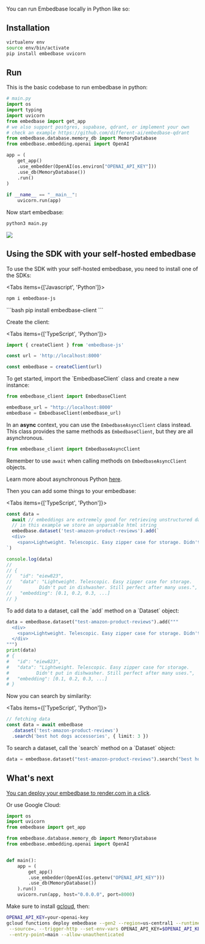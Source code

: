 
You can run Embedbase locally in Python like so:

## Installation

```bash copy
virtualenv env
source env/bin/activate
pip install embedbase uvicorn
```

## Run

This is the basic codebase to run embedbase in python:

```py filename="main.py" copy
# main.py
import os
import typing
import uvicorn
from embedbase import get_app
# we also support postgres, supabase, qdrant, or implement your own
# check an example https://github.com/different-ai/embedbase-qdrant
from embedbase.database.memory_db import MemoryDatabase 
from embedbase.embedding.openai import OpenAI

app = (
    get_app()
    .use_embedder(OpenAI(os.environ["OPENAI_API_KEY"]))
    .use_db(MemoryDatabase())
    .run()
)
 
if __name__ == "__main__":
    uvicorn.run(app)
```

Now start embedbase:

```bash
python3 main.py
```

<Image src="/embedbase-self-hosted-quick-tour.png" width={800} height={500} />

## Using the SDK with your self-hosted embedbase

To use the SDK with your self-hosted embedbase, you need to install one of the SDKs:

<Tabs items={['Javascript', 'Python']}>
  <Tab>
```bash
npm i embedbase-js
```
  </Tab>
  <Tab>
```bash
pip install embedbase-client
```
  </Tab>
</Tabs>

Create the client:


<Tabs items={['TypeScript', 'Python']}>
  <Tab>
```ts copy
import { createClient } from 'embedbase-js'

const url = 'http://localhost:8000'

const embedbase = createClient(url)
```
  </Tab>
    <Tab>
To get started, import the `EmbedbaseClient` class and create a new instance:

```python copy
from embedbase_client import EmbedbaseClient

embedbase_url = "http://localhost:8000"
embedbase = EmbedbaseClient(embedbase_url)
```

In an **async** context, you can use the `EmbedbaseAsyncClient` class instead.
This class provides the same methods as `EmbedbaseClient`, but they are all asynchronous.
```python copy
from embedbase_client import EmbedbaseAsyncClient
```

Remember to use `await` when calling methods on `EmbedbaseAsyncClient` objects.

Learn more about asynchronous Python [here](https://docs.python.org/3/library/asyncio.html).
  </Tab>
</Tabs>

Then you can add some things to your embedbase:

<Tabs items={['TypeScript', 'Python']}>
  <Tab>
```js copy
const data =
  await // embeddings are extremely good for retrieving unstructured data
  // in this example we store an unparsable html string
  embedbase.dataset('test-amazon-product-reviews').add(`
  <div>
    <span>Lightweight. Telescopic. Easy zipper case for storage. Didn't put in dishwasher. Still perfect after many uses.</span>
`)

console.log(data)
//
// {
//   "id": "eiew823",
//   "data": "Lightweight. Telescopic. Easy zipper case for storage.
//          Didn't put in dishwasher. Still perfect after many uses.",
//   "embedding": [0.1, 0.2, 0.3, ...]
// }
```

  </Tab>
    <Tab>
To add data to a dataset, call the `add` method on a `Dataset` object:

```python copy
data = embedbase.dataset("test-amazon-product-reviews").add("""
  <div>
    <span>Lightweight. Telescopic. Easy zipper case for storage. Didn't put in dishwasher. Still perfect after many uses.</span>
  </div>
""")
print(data)
# {
#   "id": "eiew823",
#   "data": "Lightweight. Telescopic. Easy zipper case for storage.
#          Didn't put in dishwasher. Still perfect after many uses.",
#   "embedding": [0.1, 0.2, 0.3, ...]
# }
```
  </Tab>
</Tabs>

Now you can search by similarity:

<Tabs items={['TypeScript', 'Python']}>
  <Tab>

```ts copy
// fetching data
const data = await embedbase
  .dataset('test-amazon-product-reviews')
  .search('best hot dogs accessories', { limit: 3 })
```
  </Tab>
    <Tab>
To search a dataset, call the `search` method on a `Dataset` object:

```python copy
data = embedbase.dataset("test-amazon-product-reviews").search("best hot dogs accessories", limit=3).get()
```
  </Tab>
</Tabs>

## What's next

[You can deploy your embedbase to render.com in a click](https://github.com/different-ai/embedbase-render).

Or use Google Cloud:

```py filename="main.py" copy
import os
import uvicorn
from embedbase import get_app

from embedbase.database.memory_db import MemoryDatabase
from embedbase.embedding.openai import OpenAI


def main():
    app = (
        get_app()
        .use_embedder(OpenAI(os.getenv("OPENAI_API_KEY")))
        .use_db(MemoryDatabase())
    ).run()
    uvicorn.run(app, host="0.0.0.0", port=8000)
```

Make sure to install [gcloud](https://cloud.google.com/sdk/docs/install), then:

```bash
OPENAI_API_KEY=your-openai-key
gcloud functions deploy embedbase --gen2 --region=us-central1 --runtime=python310 \
 --source=. --trigger-http --set-env-vars OPENAI_API_KEY=$OPENAI_API_KEY \
 --entry-point=main --allow-unauthenticated
```
